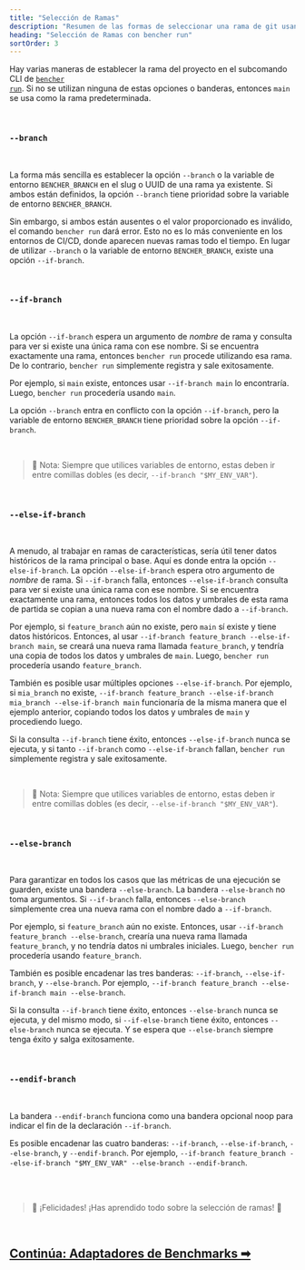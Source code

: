 ```yaml
---
title: "Selección de Ramas"
description: "Resumen de las formas de seleccionar una rama de git usando el subcomando CLI bencher run"
heading: "Selección de Ramas con bencher run"
sortOrder: 3
---
```


Hay varias maneras de establecer la rama del proyecto en el subcomando CLI de <code><a href="/es/docs/explanation/bencher-run/">bencher run</a></code>.
Si no se utilizan ninguna de estas opciones o banderas, entonces `main` se usa como la rama predeterminada.

<br />

### `--branch`

<br />

La forma más sencilla es establecer la opción `--branch` o la variable de entorno `BENCHER_BRANCH` en el slug o UUID de una rama ya existente.
Si ambos están definidos, la opción `--branch` tiene prioridad sobre la variable de entorno `BENCHER_BRANCH`.

Sin embargo, si ambos están ausentes o el valor proporcionado es inválido, el comando `bencher run` dará error.
Esto no es lo más conveniente en los entornos de CI/CD, donde aparecen nuevas ramas todo el tiempo.
En lugar de utilizar `--branch` o la variable de entorno `BENCHER_BRANCH`, existe una opción `--if-branch`.

<br />

### `--if-branch`

<br />

La opción `--if-branch` espera un argumento de _nombre_ de rama y consulta para ver si existe una única rama con ese nombre.
Si se encuentra exactamente una rama, entonces `bencher run` procede utilizando esa rama.
De lo contrario, `bencher run` simplemente registra y sale exitosamente.

Por ejemplo, si `main` existe, entonces usar `--if-branch main` lo encontraría. Luego, `bencher run` procedería usando `main`.

La opción `--branch` entra en conflicto con la opción `--if-branch`, pero la variable de entorno `BENCHER_BRANCH` tiene prioridad sobre la opción `--if-branch`.

<br />

> 🐰 Nota: Siempre que utilices variables de entorno, estas deben ir entre comillas dobles (es decir, `--if-branch "$MY_ENV_VAR"`).

<br />

### `--else-if-branch`

<br />

A menudo, al trabajar en ramas de características, sería útil tener datos históricos de la rama principal o base.
Aquí es donde entra la opción `--else-if-branch`.
La opción `--else-if-branch` espera otro argumento de _nombre_ de rama.
Si `--if-branch` falla, entonces `--else-if-branch` consulta para ver si existe una única rama con ese nombre.
Si se encuentra exactamente una rama, entonces todos los datos y umbrales de esta rama de partida se copian a una nueva rama con el nombre dado a `--if-branch`.

Por ejemplo, si `feature_branch` aún no existe, pero `main` sí existe y tiene datos históricos.
Entonces, al usar `--if-branch feature_branch --else-if-branch main`, se creará una nueva rama llamada `feature_branch`,
y tendría una copia de todos los datos y umbrales de `main`.
Luego, `bencher run` procedería usando `feature_branch`.

También es posible usar múltiples opciones `--else-if-branch`.
Por ejemplo, si `mia_branch` no existe, `--if-branch feature_branch --else-if-branch mia_branch --else-if-branch main`
funcionaría de la misma manera que el ejemplo anterior, copiando todos los datos y umbrales de `main` y procediendo luego.

Si la consulta `--if-branch` tiene éxito, entonces `--else-if-branch` nunca se ejecuta, y si tanto `--if-branch` como `--else-if-branch` fallan, `bencher run` simplemente registra y sale exitosamente.

<br />

> 🐰 Nota: Siempre que utilices variables de entorno, estas deben ir entre comillas dobles (es decir, `--else-if-branch "$MY_ENV_VAR"`).

<br />

### `--else-branch`

<br />

Para garantizar en todos los casos que las métricas de una ejecución se guarden, existe una bandera `--else-branch`.
La bandera `--else-branch` no toma argumentos.
Si `--if-branch` falla, entonces `--else-branch` simplemente crea una nueva rama con el nombre dado a `--if-branch`.

Por ejemplo, si `feature_branch` aún no existe.
Entonces, usar `--if-branch feature_branch --else-branch`, crearía una nueva rama llamada `feature_branch`,
y no tendría datos ni umbrales iniciales.
Luego, `bencher run` procedería usando `feature_branch`.

También es posible encadenar las tres banderas: `--if-branch`, `--else-if-branch`, y `--else-branch`.
Por ejemplo, `--if-branch feature_branch --else-if-branch main --else-branch`.

Si la consulta `--if-branch` tiene éxito, entonces `--else-branch` nunca se ejecuta, y del mismo modo, si `--if-else-branch` tiene éxito, entonces `--else-branch` nunca se ejecuta.
Y se espera que `--else-branch` siempre tenga éxito y salga exitosamente.

<br />

### `--endif-branch`

<br />

La bandera `--endif-branch` funciona como una bandera opcional noop para indicar el fin de la declaración `--if-branch`.

Es posible encadenar las cuatro banderas: `--if-branch`, `--else-if-branch`, `--else-branch`, y `--endif-branch`.
Por ejemplo, `--if-branch feature_branch --else-if-branch "$MY_ENV_VAR" --else-branch --endif-branch`.

<br />
<br />

> 🐰 ¡Felicidades! ¡Has aprendido todo sobre la selección de ramas! 🎉

<br/>

<h2><a href="/es/docs/explanation/adapters/">Continúa: Adaptadores de Benchmarks ➡</a></h2>
